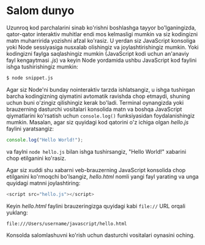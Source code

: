 # Salom dunyo

Uzunroq kod parchalarini sinab ko'rishni boshlashga tayyor bo'lganingizda, qator-qator interaktiv muhitlar endi mos kelmasligi mumkin va siz kodingizni matn muharririda yozishni afzal ko'rasiz. U yerdan siz JavaScript konsoliga yoki Node sessiyasiga nusxalab olishingiz va joylashtirishingiz mumkin. Yoki kodingizni faylga saqlashingiz mumkin (JavaScript kodi uchun an'anaviy fayl kengaytmasi *.js*) va keyin Node yordamida ushbu JavaScript kod faylini ishga tushirishingiz mumkin:
```bash copy
$ node snippet.js
```

Agar siz Node'ni bunday nointeraktiv tarzda ishlatsangiz, u ishga tushirgan barcha kodingizning qiymatini avtomatik ravishda chop etmaydi, shuning uchun buni o'zingiz qilishingiz kerak bo'ladi. Terminal oynangizda yoki brauzerning dasturchi vositalari konsolida matn va boshqa JavaScript qiymatlarini ko'rsatish uchun `console.log()` funksiyasidan foydalanishingiz mumkin. Masalan, agar siz quyidagi kod qatorini o'z ichiga olgan *hello.js* faylini yaratsangiz:
``` js copy
console.log("Hello World!");
```

va faylni `node hello.js` bilan ishga tushirsangiz, "Hello World!" xabarini chop etilganini ko'rasiz.

Agar siz xuddi shu xabarni veb-brauzerning JavaScript konsolida chop etilganini ko'rmoqchi bo'lsangiz, *hello.html* nomli yangi fayl yarating va unga quyidagi matnni joylashtiring:
``` js copy
<script src="hello.js"></script>
```

Keyin *hello.html* faylini brauzeringizga quyidagi kabi `file://` URL orqali yuklang:
``` text copy
file:///Users/username/javascript/hello.html
```

Konsolda salomlashuvni ko'rish uchun dasturchi vositalari oynasini oching.